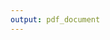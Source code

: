 ```yaml
---
output: pdf_document
---
```


\begin{centering}

\vspace{3 cm}

\Huge

{\bf Multimorbidity and Access to Social Care: exploiting emerging administrative data sources in Scotland}

\vspace{3 cm}

\Large
David Alexander Gunn Henderson

\vspace{3 cm}


\normalsize
Submitted in partial fulfilment of the requirements of the degree of ...

Month Year

\vspace{3 cm}

\normalsize
College of Social Sciences

\normalsize
University of Glasgow

\end{centering}